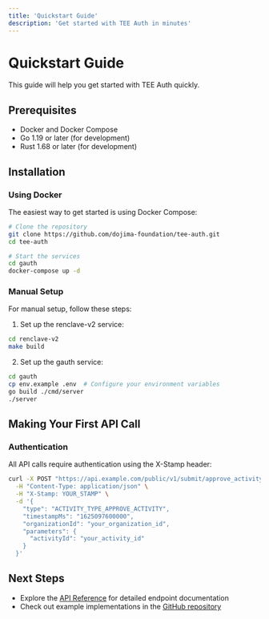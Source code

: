 ```yaml
---
title: 'Quickstart Guide'
description: 'Get started with TEE Auth in minutes'
---
```


# Quickstart Guide

This guide will help you get started with TEE Auth quickly.

## Prerequisites

- Docker and Docker Compose
- Go 1.19 or later (for development)
- Rust 1.68 or later (for development)

## Installation

### Using Docker

The easiest way to get started is using Docker Compose:

```bash
# Clone the repository
git clone https://github.com/dojima-foundation/tee-auth.git
cd tee-auth

# Start the services
cd gauth
docker-compose up -d
```

### Manual Setup

For manual setup, follow these steps:

1. Set up the renclave-v2 service:

```bash
cd renclave-v2
make build
```

2. Set up the gauth service:

```bash
cd gauth
cp env.example .env  # Configure your environment variables
go build ./cmd/server
./server
```

## Making Your First API Call

### Authentication

All API calls require authentication using the X-Stamp header:

```bash
curl -X POST "https://api.example.com/public/v1/submit/approve_activity" \
  -H "Content-Type: application/json" \
  -H "X-Stamp: YOUR_STAMP" \
  -d '{
    "type": "ACTIVITY_TYPE_APPROVE_ACTIVITY",
    "timestampMs": "1625097600000",
    "organizationId": "your_organization_id",
    "parameters": {
      "activityId": "your_activity_id"
    }
  }'
```

## Next Steps

- Explore the [API Reference](/api-reference/authentication) for detailed endpoint documentation
- Check out example implementations in the [GitHub repository](https://github.com/dojima-foundation/tee-auth)
